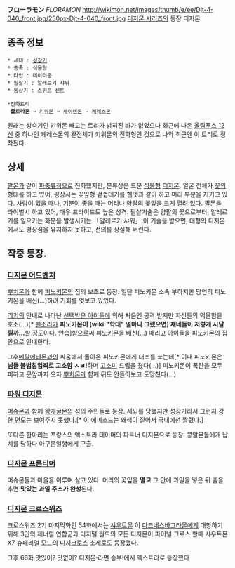 '''フローラモン''' ''FLORAMON''
http://wikimon.net/images/thumb/e/ee/Djt-4-040_front.jpg/250px-Djt-4-040_front.jpg
[[디지몬 시리즈]]의 등장 디지몬.

== 종족 정보 ==
 * 세대 : [[성장기]]
 * 종족 : 식물형
 * 타입 : 데이터종
 * 필살기 : 알레르기 샤워
 * 통상기 : 스위트 센트

 *진화트리
  '''플로라몬''' → [[키위몬]] → [[세이렌몬]] → [[케레스몬]]
원래는 성숙기인 키위몬 빼고는 트리가 밝혀진 바가 없었으나 최근에 나온 [[올림푸스 12신]] 중 하나인 케레스몬의 완전체가 키위몬의 진화형인 것으로 나와 최근엔 이 트리로 정착됬다.

== 상세 ==
[[팔몬]]과 같이 [[파충류]]적으로 진화했지만, 분류상은 드문 [[식물]]형 [[디지몬]]. 얼굴 전체가 [[꽃]]의 형태를 하고 있어, 평상시는 꽃잎형 겉껍데기를 헬멧과 같이 하고 머리 부분을 지키고 있다. 사람이 없을 때나, 기분이 좋을 때는 머리나 양팔의 꽃잎을 크게 열려 있다. [[팔몬]]을 라이벌시 하고 있어, 매우 프라이드도 높은 성격. 필살기술은 양팔의 꽃으로부터, 알레르기를 일으키는 화분을 발생시키는 「알레르기 샤워」.이 기술을 받으면, 대형의 디지몬에서도 평상심을 유지하지 못하고, 전의를 상실해 버린다.

== 작중 등장. ==
=== [[디지몬 어드벤처]] ===
[[뿌치몬]]과 함께 [[피노키몬]]의 집의 보초로 등장. 일단 피노키몬 소속 부하지만 당연히 피노키몬을 배신(...)하려 기회를 엿보고 있었다. 

[[리키]]의 안내로 나타난 [[선택받은 아이들]]에 의해 처음엔 공격 받지만 자신들의 억울함을 호소(...)[* [[한소라]]가 '''피노키몬이 [wiki:"학대" 얼마나 그랬으면] 쟤네들이 저렇게 시달릴까...'''할 정도이다. 안습]함으로써 피노키몬을 배신(...) 때리고 아이들을 피노키몬의 집 안으로 안내한다.

그후[[메탈에테몬]]과의 싸움에서 돌아온 피노키몬에게 대포를 쏘는데[* 이때 피노키몬은 '''님들 불법칩입죄로 고소함 ㅅㅂ!'''하며 [[고소미]] 드립을 쳤다(...)] 피노키몬이 폭탄을 모두 피하고 문앞까지 오자 [[뿌치몬]]과 함께 뒤도 안돌아보고 도망쳤다(...) 

=== [[파워 디지몬]] ===
[[머슈몬]]과 함께 [[왕개굴몬]]의 성의 주민들로 등장. 세뇌를 당했지만 성장기라서 그런지 강한 면모는 보여주지 못했다.[* 이 에피소드는 왜색이 짙어서 국내에선 짤렸다.]

또다른 한마리는 프랑스의 엑스트라 테이머의 파트너 디지몬으로 등장. 콩알몬들에게 납치를 당하다 아구몬일행에게 구출.

=== [[디지몬 프론티어]] ===
머슈몬들과 마을을 이루며 살고 있다. 머리의 꽃잎을 '''열고''' 그 안에 과일을 넣은 뒤 춤을 추면 '''맛있는 과일 주스가 완성'''된다.

=== [[디지몬 크로스워즈]] ===
크로스워즈 2기 마지막화인 54화에서는 [[샤우트몬]] 이 [[다크네스바그라몬]]에게 대항하기 위해 3인의 제너럴 연합군과 디지털 월드의 모든 디지몬이 파이널 크로스 할때 샤우트몬 X7 슈페리얼 모드의 [[디지크로스]] 소제로도 등장했다.

그후 66화 맛있어? 맛없어? 디지몬·라면 승부!에서 엑스트라로 등장했다
